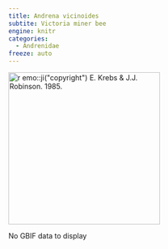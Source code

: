 ```yaml
---
title: Andrena vicinoides
subtite: Victoria miner bee
engine: knitr
categories:
  - Andrenidae
freeze: auto
---
```

[![`r emo::ji("copyright")` E. Krebs & J.J. Robinson. 1985.](/files/no_bee.png){height=300}](https://www.zoology.ubc.ca/entomology/main/Hymenoptera/Andrenidae/Andrena%20vicinoides%20(3lateral).jpg)

No GBIF data to display
